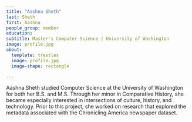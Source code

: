 ```yaml
---
title: "Aashna Sheth"
last: Sheth
first: Aashna
people_group: member
education: 
subtitle: Master's Computer Science | University of Washington
image: profile.jpg
about: 
  template: trestles
  image: profile.jpg
  image-shape: rectangle

---
```


Aashna Sheth studied Computer Science at the University of Washington for both her B.S. and M.S. Through her minor in Comparative History, she became especially interested in intersections of culture, history, and technology. Prior to this project, she worked on research that explored the metadata associated with the Chronicling America newspaper dataset. 